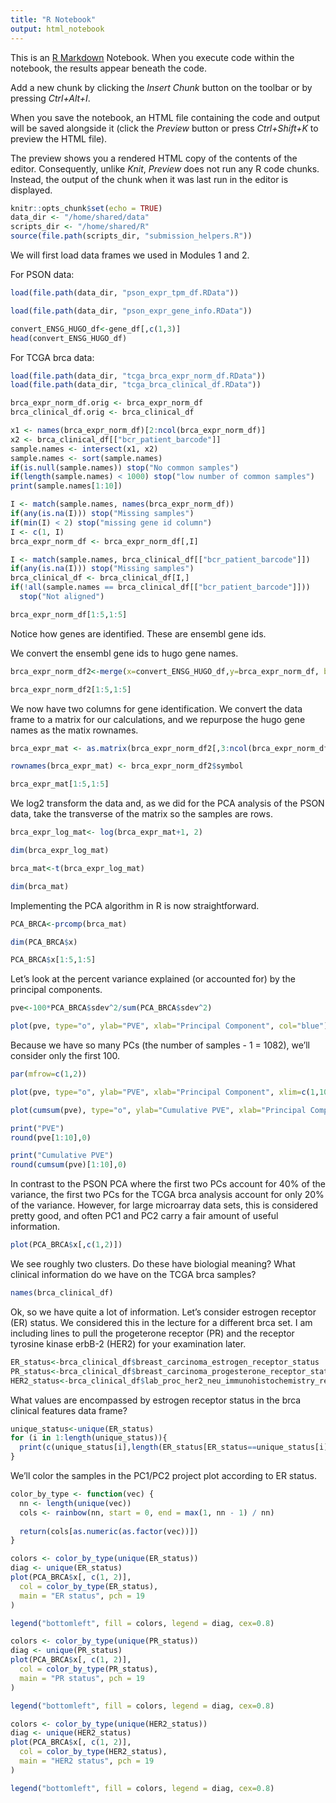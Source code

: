 ```yaml
---
title: "R Notebook"
output: html_notebook
---
```


This is an [R Markdown](http://rmarkdown.rstudio.com) Notebook. When you execute code within the notebook, the results appear beneath the code. 

Add a new chunk by clicking the *Insert Chunk* button on the toolbar or by pressing *Ctrl+Alt+I*.

When you save the notebook, an HTML file containing the code and output will be saved alongside it (click the *Preview* button or press *Ctrl+Shift+K* to preview the HTML file).

The preview shows you a rendered HTML copy of the contents of the editor. Consequently, unlike *Knit*, *Preview* does not run any R code chunks. Instead, the output of the chunk when it was last run in the editor is displayed.

```r
knitr::opts_chunk$set(echo = TRUE)
data_dir <- "/home/shared/data"
scripts_dir <- "/home/shared/R"
source(file.path(scripts_dir, "submission_helpers.R"))
```

We will first load data frames we used in Modules 1 and 2.

For PSON data:

```r

load(file.path(data_dir, "pson_expr_tpm_df.RData"))

load(file.path(data_dir, "pson_expr_gene_info.RData"))

```

```r

convert_ENSG_HUGO_df<-gene_df[,c(1,3)]
head(convert_ENSG_HUGO_df)

```


For TCGA brca data:

```r

load(file.path(data_dir, "tcga_brca_expr_norm_df.RData"))
load(file.path(data_dir, "tcga_brca_clinical_df.RData"))

brca_expr_norm_df.orig <- brca_expr_norm_df
brca_clinical_df.orig <- brca_clinical_df

```



```r
x1 <- names(brca_expr_norm_df)[2:ncol(brca_expr_norm_df)]
x2 <- brca_clinical_df[["bcr_patient_barcode"]]
sample.names <- intersect(x1, x2)
sample.names <- sort(sample.names)
if(is.null(sample.names)) stop("No common samples")
if(length(sample.names) < 1000) stop("low number of common samples")
print(sample.names[1:10])
```


```r

I <- match(sample.names, names(brca_expr_norm_df))
if(any(is.na(I))) stop("Missing samples")
if(min(I) < 2) stop("missing gene id column")
I <- c(1, I)
brca_expr_norm_df <- brca_expr_norm_df[,I]

I <- match(sample.names, brca_clinical_df[["bcr_patient_barcode"]])
if(any(is.na(I))) stop("Missing samples")
brca_clinical_df <- brca_clinical_df[I,]
if(!all(sample.names == brca_clinical_df[["bcr_patient_barcode"]]))
  stop("Not aligned")

```


```r

brca_expr_norm_df[1:5,1:5]

```

Notice how genes are identified.  These are ensembl gene ids.

We convert the ensembl gene ids to hugo gene names.


```r
brca_expr_norm_df2<-merge(x=convert_ENSG_HUGO_df,y=brca_expr_norm_df, by.x="gene_id",by.y="gene_id")

brca_expr_norm_df2[1:5,1:5]

```

We now have two columns for gene identification. We convert the data frame to a matrix for our calculations, and we repurpose the hugo gene names  as the matix rownames.

```r

brca_expr_mat <- as.matrix(brca_expr_norm_df2[,3:ncol(brca_expr_norm_df2)])

rownames(brca_expr_mat) <- brca_expr_norm_df2$symbol

brca_expr_mat[1:5,1:5]

```

We log2 transform the data and, as we did for the PCA analysis of the PSON data, take the transverse of the matrix so the samples are rows.

```r

brca_expr_log_mat<- log(brca_expr_mat+1, 2)

dim(brca_expr_log_mat)

brca_mat<-t(brca_expr_log_mat)

dim(brca_mat)


```


Implementing the PCA algorithm in R is now straightforward.

```r

PCA_BRCA<-prcomp(brca_mat)

dim(PCA_BRCA$x)

PCA_BRCA$x[1:5,1:5]
```

Let's look at the percent variance explained (or accounted for) by the principal components.

```r

pve<-100*PCA_BRCA$sdev^2/sum(PCA_BRCA$sdev^2)

plot(pve, type="o", ylab="PVE", xlab="Principal Component", col="blue")

```

Because we have so many PCs (the number of samples - 1 = 1082), we'll consider only the first 100.

```r

par(mfrow=c(1,2))

plot(pve, type="o", ylab="PVE", xlab="Principal Component", xlim=c(1,100), col="blue")

plot(cumsum(pve), type="o", ylab="Cumulative PVE", xlab="Principal Component", xlim=c(1,100),col="brown3")

```

```r
print("PVE")
round(pve[1:10],0)

print("Cumulative PVE")
round(cumsum(pve)[1:10],0)
```

In contrast to the PSON PCA where the first two PCs account for 40% of the variance, the first two PCs for the TCGA brca analysis account for only 20% of the variance. However, for large microarray data sets, this is considered pretty good, and often PC1 and PC2 carry a fair amount of useful information.

```r
plot(PCA_BRCA$x[,c(1,2)])
```

We see roughly two clusters.  Do these have biologial meaning?  What clinical information do we have on the TCGA brca samples?


```r
names(brca_clinical_df)

```


Ok, so we have quite a lot of information.  Let's consider estrogen receptor (ER) status. We considered this in the lecture for a different brca set.   I am including lines to pull the progeterone receptor (PR) and the receptor tyrosine kinase erbB-2 (HER2) for your examination later.

```r
ER_status<-brca_clinical_df$breast_carcinoma_estrogen_receptor_status
PR_status<-brca_clinical_df$breast_carcinoma_progesterone_receptor_status
HER2_status<-brca_clinical_df$lab_proc_her2_neu_immunohistochemistry_receptor_status

```


What values are encompassed by estrogen receptor status in the brca clinical features data frame?

```r
unique_status<-unique(ER_status)
for (i in 1:length(unique_status)){
  print(c(unique_status[i],length(ER_status[ER_status==unique_status[i]])))
}

```


We'll color the samples in the PC1/PC2 project plot according to ER status.


```r
color_by_type <- function(vec) {
  nn <- length(unique(vec))
  cols <- rainbow(nn, start = 0, end = max(1, nn - 1) / nn)
  
  return(cols[as.numeric(as.factor(vec))])
}

colors <- color_by_type(unique(ER_status))
diag <- unique(ER_status)
plot(PCA_BRCA$x[, c(1, 2)],
  col = color_by_type(ER_status),
  main = "ER status", pch = 19
)

legend("bottomleft", fill = colors, legend = diag, cex=0.8)
```
```r
colors <- color_by_type(unique(PR_status))
diag <- unique(PR_status)
plot(PCA_BRCA$x[, c(1, 2)],
  col = color_by_type(PR_status),
  main = "PR status", pch = 19
)

legend("bottomleft", fill = colors, legend = diag, cex=0.8)
```

```r
colors <- color_by_type(unique(HER2_status))
diag <- unique(HER2_status)
plot(PCA_BRCA$x[, c(1, 2)],
  col = color_by_type(HER2_status),
  main = "HER2 status", pch = 19
)

legend("bottomleft", fill = colors, legend = diag, cex=0.8)
```








